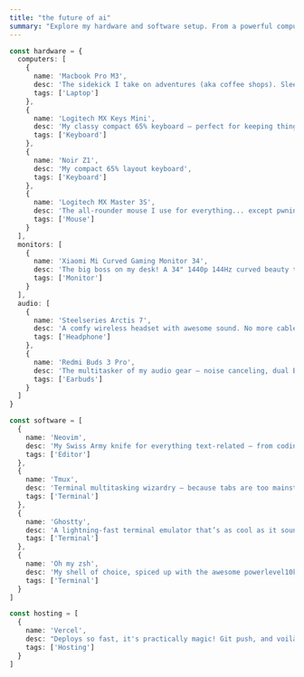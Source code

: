```yaml
---
title: "the future of ai"
summary: "Explore my hardware and software setup. From a powerful computer with an i5-10400F, 16GB of RAM, RTX 3060, and more, to a Macbook Air M2 for work on the go. My favorite tools include NeoVIM, Tmux, iTerm, and Oh my zsh. I hosts my website and projects on Vercel. Discover my tech world!"
---
```


```ts
const hardware = {
  computers: [
    {
      name: 'Macbook Pro M3',
      desc: 'The sidekick I take on adventures (aka coffee shops). Sleek, powerful, and always ready to roll.',
      tags: ['Laptop']
    },
    {
      name: 'Logitech MX Keys Mini',
      desc: 'My classy compact 65% keyboard – perfect for keeping things stylish and minimal.',
      tags: ['Keyboard']
    },
    {
      name: 'Noir Z1',
      desc: 'My compact 65% layout keyboard',
      tags: ['Keyboard']
    },
    {
      name: 'Logitech MX Master 3S',
      desc: 'The all-rounder mouse I use for everything... except pwning noobs in games. 😅',
      tags: ['Mouse']
    }
  ],
  monitors: [
    {
      name: 'Xiaomi Mi Curved Gaming Monitor 34',
      desc: 'The big boss on my desk! A 34" 1440p 144Hz curved beauty that makes everything look amazing.',
      tags: ['Monitor']
    }
  ],
  audio: [
    {
      name: 'Steelseries Arctis 7',
      desc: 'A comfy wireless headset with awesome sound. No more cable tangles, and the chat mix feature is a total game-changer!',
      tags: ['Headphone']
    },
    {
      name: 'Redmi Buds 3 Pro',
      desc: 'The multitasker of my audio gear – noise canceling, dual Bluetooth connections, and perfect for on-the-go jams.',
      tags: ['Earbuds']
    }
  ]
}

const software = [
  {
    name: 'Neovim',
    desc: 'My Swiss Army knife for everything text-related – from coding to taking notes. Neovim is life!',
    tags: ['Editor']
  },
  {
    name: 'Tmux',
    desc: 'Terminal multitasking wizardry – because tabs are too mainstream.',
    tags: ['Terminal']
  },
  {
    name: 'Ghostty',
    desc: 'A lightning-fast terminal emulator that’s as cool as it sounds, with GPU acceleration and all the bells and whistles.',
    tags: ['Terminal']
  },
  {
    name: 'Oh my zsh',
    desc: 'My shell of choice, spiced up with the awesome powerlevel10k theme.',
    tags: ['Terminal']
  }
]

const hosting = [
  {
    name: 'Vercel',
    desc: "Deploys so fast, it's practically magic! Git push, and voilà – my website is live.",
    tags: ['Hosting']
  }
]
```
